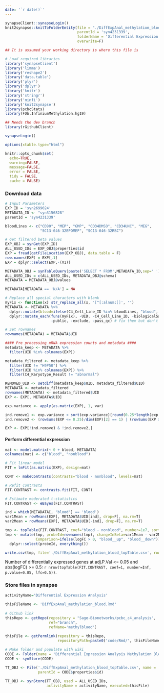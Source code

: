 ```yaml
---
date: '`r date()`'
---
```


```r
synapseClient::synapseLogin()
knit2synapse::knitToFolderEntity(file = "./DiffExpAnal_methylation_blood.Rmd", 
                                 parentId = 'syn4231339',
                                 folderName = 'Differential Expression Analysis Methylation Blood', 
                                 overwrite=F)

```

```r
## It is assumed your working directory is where this file is

# Load required libraries
library('synapseClient')
library('limma')
library('reshape2')
library('data.table')
library('plyr')
library('dplyr')
library('knitr')
library('stringr')
library('minfi')
library('knit2synapse')
library(pcbcStats)
library(FDb.InfiniumMethylation.hg19)

## Needs the dev branch
library(rGithubClient)

synapseLogin()

options(xtable.type="html")

knitr::opts_chunk$set(
  echo=TRUE,
  warning=FALSE,
  message=FALSE,
  error = FALSE,
  tidy = FALSE,
  cache = FALSE)
```
### Download data
```r
# Input Parameters
EXP_ID = 'syn2699024'
METADATA_ID <- "syn3156828"
parentId = 'syn4231339'

bloodLines <- c("CD90", "MEP", "GMP", "CD34DMSO", "CD34UNC", "MEG", 
                "SC13-046-32EPOMEP", "SC13-046-32RBC")
```

```r
# Get filtered beta values
EXP_OBJ = synGet(EXP_ID)
ALL_USED_IDs = EXP_OBJ$properties$id
EXP = fread(getFileLocation(EXP_OBJ), data.table = F)
row.names(EXP) = EXP[,1]
EXP = dplyr::select(EXP,-(V1))
```

```r
METADATA_OBJ = synTableQuery(paste('SELECT * FROM',METADATA_ID,sep=' '))
ALL_USED_IDs = c(ALL_USED_IDs, METADATA_OBJ@schema)
METADATA = METADATA_OBJ@values

METADATA[METADATA == 'N/A'] = NA

# Replace all special characters with blank
myFix <- function(x) str_replace_all(x, '[^[:alnum:]]', '')
METADATA <- METADATA %>%
  dplyr::mutate(blood=ifelse(C4_Cell_Line_ID %in% bloodLines, "blood", "nonblood")) %>% 
  dplyr::mutate_each(funs(myFix), -UID, -C4_Cell_Line_ID, -biologicalSampleName,
                     -public, -exclude, -pass_qc) # fix them but don't touch some columns

# Set rownames
rownames(METADATA) = METADATA$UID

```

```r
#### Pre processing mRNA expression counts and metadata ####
metadata_keep <- METADATA %>% 
  filter(UID %in% colnames(EXP))

metadata_filtered <- metadata_keep %>%
  filter(UID != "H9P50") %>%
  filter(UID %in% colnames(EXP)) %>%
  filter(C4_Karyotype_Result != "abnormal")

REMOVED_UID <- setdiff(metadata_keep$UID, metadata_filtered$UID)
METADATA <- metadata_filtered
rownames(METADATA) <- metadata_filtered$UID
EXP <- EXP[, METADATA$UID]

```

```r
exp.variance <- apply(as.matrix(EXP), 1, var)

ind.remove1 <- exp.variance < sort(exp.variance)[round(0.25*length(exp.variance))]
ind.remove2 <- (rowSums(EXP <= 0.25)/dim(EXP)[2] == 1) | (rowSums(EXP >= 0.75)/dim(EXP)[2] == 1)

EXP <- EXP[!ind.remove1 & !ind.remove2,]

```

#### Perform differential expression
```r
mat <- model.matrix(~ 0 + blood, METADATA)
colnames(mat) <- c("blood", "nonblood")

# Fit linear model
FIT = lmFit(as.matrix(EXP), design=mat)

CONT <- makeContrasts(contrasts="blood - nonblood", levels=mat)

# Refit contrasts
FIT.CONTRAST <- contrasts.fit(FIT, CONT)

# Estimate moderated t-statistics
FIT.CONTRAST <- eBayes(FIT.CONTRAST)

ind = which(METADATA[, 'blood'] == 'blood')
var1Mean = rowMeans(EXP[, METADATA$UID[ind], drop=F], na.rm=T)
var2Mean = rowMeans(EXP[, METADATA$UID[-ind], drop=F], na.rm=T)

tmp <- topTable(FIT.CONTRAST, coef="blood - nonblood", number=1e7, sort.by = "p")
tmp <- mutate(tmp, probeId=rownames(tmp), changeInBeta=var1Mean - var2Mean,
              Comparison=ifelse(logFC > 0, "blood__up", "blood__down")) %>%
  dplyr::select(probeId, everything())

write.csv(tmp, file='./DiffExpAnal_methylation_blood_topTable.csv', row.names=FALSE)
```
Number of differentially expressed genes at adj.P.Val <= 0.05 and abs(logFC) >= 0.5: `r nrow(topTable(FIT.CONTRAST, coef=1, number=Inf, p.value=0.05, lfc=0.5))`.

### Store files in synapse
```r
activityName='Differential Expression Analysis'
  
thisFileName <- 'DiffExpAnal_methylation_blood.Rmd'
  
# Github link
thisRepo <- getRepo(repository = "Sage-Bionetworks/pcbc_c4_analysis", 
                    ref="branch", 
                    refName='methylblood')

thisFile <- getPermlink(repository = thisRepo,
                        repositoryPath=paste0('code/Rmd/', thisFileName))
    
# Make folder and populate with wiki
CODE <- Folder(name = 'Differential Expression Analysis Methylation Blood', parentId = parentId)
CODE <- synStore(CODE)

TT_OBJ <- File('./DiffExpAnal_methylation_blood_topTable.csv', name = 'topTable', 
               parentId = CODE$properties$id)

TT_OBJ <- synStore(TT_OBJ, used = ALL_USED_IDs, 
                   activityName = activityName, executed=thisFile)
```
